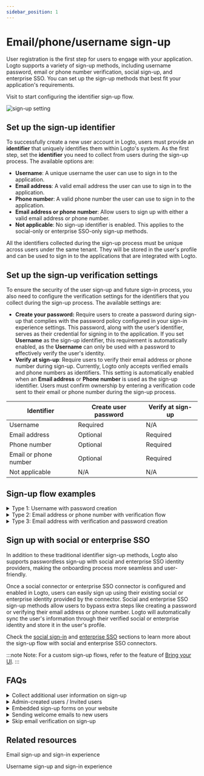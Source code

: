```yaml
---
sidebar_position: 1
---
```


# Email/phone/username sign-up

User registration is the first step for users to engage with your application. Logto supports a variety of sign-up methods, including username password, email or phone number verification, social sign-up, and enterprise SSO. You can set up the sign-up methods that best fit your application's requirements.

Visit <CloudLink to="/sign-in-experience/sign-up-and-sign-in" /> to start configuring the identifier sign-up flow.

![sign-up setting](./assets/sign-in-experience-sign-up.png)

## Set up the sign-up identifier

To successfully create a new user account in Logto, users must provide an **identifier** that uniquely identifies them within Logto's system. As the first step, set the **identifier** you need to collect from users during the sign-up process. The available options are:

- **Username**: A unique username the user can use to sign in to the application.
- **Email address**: A valid email address the user can use to sign in to the application.
- **Phone number**: A valid phone number the user can use to sign in to the application.
- **Email address or phone number**: Allow users to sign up with either a valid email address or phone number.
- **Not applicable**: No sign-up identifier is enabled. This applies to the social-only or enterprise SSO-only sign-up methods.

All the identifiers collected during the sign-up process must be unique across users under the same tenant. They will be stored in the user's profile and can be used to sign in to the applications that are integrated with Logto.

## Set up the sign-up verification settings

To ensure the security of the user sign-up and future sign-in process, you also need to configure the verification settings for the identifiers that you collect during the sign-up process. The available settings are:

- **Create your password:** Require users to create a password during sign-up that complies with the password policy configured in your sign-in experience settings. This password, along with the user’s identifier, serves as their credential for signing in to the application. If you set **Username** as the sign-up identifier, this requirement is automatically enabled, as the **Username** can only be used with a password to effectively verify the user's identity.
- **Verify at sign-up**: Require users to verify their email address or phone number during sign-up. Currently, Logto only accepts verified emails and phone numbers as identifiers. This setting is automatically enabled when an **Email address** or **Phone number** is used as the sign-up identifier. Users must confirm ownership by entering a verification code sent to their email or phone number during the sign-up process.

| Identifier            | Create user password | Verify at sign-up |
| --------------------- | -------------------- | ----------------- |
| Username              | Required             | N/A               |
| Email address         | Optional             | Required          |
| Phone number          | Optional             | Required          |
| Email or phone number | Optional             | Required          |
| Not applicable        | N/A                  | N/A               |

## Sign-up flow examples

<details>
  <summary>Type 1: Username with password creation</summary>

Select the **Username** as the sign-up identifier. Create your password is forced to be enabled.

![Username and password sign-up](./assets/sign-up-username-password.png)

</details>

<details>
  <summary>Type 2: Email address or phone number with verification flow</summary>

Select the **Email address or phone number** as the sign-up identifier. **Verify at sign-up** is forced to be enabled.

![Email or phone number sign-up with verification](./assets/sign-up-email-verification.png)

</details>

<details>
  <summary>Type 3: Email address with verification and password creation</summary>

Select the **Email address** as the sign-up identifier. **Verify at sign-up** is forced to be enabled. Enable **Create your password** to require users to create a password during sign-up. (Same applies to the phone number sign-up flow)

![email sign-up with verification and password creation](./assets/sign-up-email-password.png)

</details>

## Sign up with social or enterprise SSO

In addition to these traditional identifier sign-up methods, Logto also supports passwordless sign-up with social and enterprise SSO identity providers, making the onboarding process more seamless and user-friendly.

Once a social connector or enterprise SSO connector is configured and enabled in Logto, users can easily sign up using their existing social or enterprise identity provided by the connector. Social and enterprise SSO sign-up methods allow users to bypass extra steps like creating a password or verifying their email address or phone number. Logto will automatically sync the user's information through their verified social or enterprise identity and store it in the user's profile.

Check the [social sign-in](/end-user-flows/sign-up-and-sign-in/social-sign-in/) and [enterprise SSO](/end-user-flows/enterprise-sso/) sections to learn more about the sign-up flow with social and enterprise SSO connectors.

:::note
Note: For a custom sign-up flows, refer to the feature of [Bring your UI](/customization/bring-your-ui/).
:::

## FAQs

<details>
  <summary>Collect additional user information on sign-up</summary>
  
To collect additional user profile information (e.g., Full name, Birthday, Company name) during sign-up, you have two options:

- **Self-hosted onboarding flows**: Redirect users to your own onboarding flow after successful sign-up for customizable data collection.
- **Bring your own UI**: Customize your own sign-up flow using our bring your own ui feature with user profile settings API (coming soon).

</details>

<details>
  <summary> Admin-created users / Invited users</summary>

Learn how to implement the [invite only sign-up flow.](/end-user-flows/sign-up-and-sign-in/disable-user-registration/#implement-an-invitation-only-sign-up-flow)

</details>

<details>
  <summary> Embedded sign-up forms on your website</summary>
  
Logto dose not currently support headless API for sign-in and sign-up. You can use the [Bring your UI](/customization/bring-your-ui/) feature to upload your own sign-up form to Logto or use the sign-in parameters to populate user information to Logto from your website. Learn more about the user identifier population at [Sign-in flow parameters](/end-user-flows/sign-in-flow-parameters/).

</details>

<details>
  <summary>Sending welcome emails to new users</summary>

Subscribe to the `User.Created` webhook event to trigger a welcome email to new users. Learn more about [webhook events](/developer/webhooks/webhooks-events/#data-mutation-hook-events).

</details>

<details>
  <summary> Skip email verification on sign-up</summary>

Currently, Logto only supports verified emails and phone numbers as identifiers. The verification process is required to ensure the security and ownership of the user's identifier.
Support for unverified emails or phone numbers is on our roadmap. Stay tuned for updates!

</details>

## Related resources

<Url href="https://www.youtube.com/watch?v=64rBXpWbScc">Email sign-up and sign-in experience</Url>

<Url href="https://www.youtube.com/watch?v=chQxCJX6e6w">
  Username sign-up and sign-in experience
</Url>
